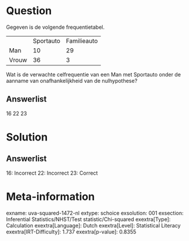 Question
========

Gegeven is de volgende frequentietabel.

  ------- ----------- -------------
          Sportauto   Familieauto
  Man     10          29
  Vrouw   36          3
  ------- ----------- -------------

Wat is de verwachte celfrequentie van een Man met Sportauto onder de
aanname van onafhankelijkheid van de nulhypothese?

Answerlist
----------

16
22
23

Solution
========

Answerlist
----------

16: Incorrect
22: Incorrect
23: Correct

Meta-information
================
exname: uva-squared-1472-nl
extype: schoice
exsolution: 001
exsection: Inferential Statistics/NHST/Test statistic/Chi-squared
exextra[Type]: Calculation
exextra[Language]: Dutch
exextra[Level]: Statistical Literacy
exextra[IRT-Difficulty]: 1.737
exextra[p-value]: 0.8355
